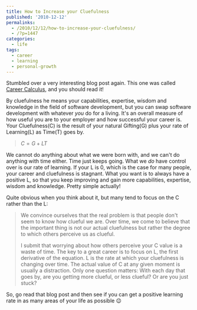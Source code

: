 ---
title: How to Increase your Cluefulness
published: '2010-12-12'
permalinks:
  - /2010/12/12/how-to-increase-your-cluefulness/
  - /?p=1447
categories:
  - life
tags:
  - career
  - learning
  - personal-growth
---

Stumbled over a very interesting blog post again. This one was called [Career Calculus](http://ericsink.com/Career_Calculus.html), and you should read it!

By cluefulness he means your capabilities, expertise, wisdom and knowledge in the field of software development, but you can swap software development with whatever <em>you</em> do for a living. It's an overall measure of how useful you are to your employer and how successful your career is. Your Cluefulness(C) is the result of your natural Gifting(G) plus your rate of Learning(L) as Time(T) goes by.

> $C=G+LT$

We cannot do anything about what we were born with, and we can't do anything with time either. Time just keeps going. What we <em>do</em> have control over is our rate of learning. If your L is 0, which is the case for many people, your career and cluefulness is stagnant. What you want is to always have a positive L, so that you keep improving and gain more capabilities, expertise, wisdom and knowledge. Pretty simple actually!

Quite obvious when you think about it, but many tend to focus on the C rather than the L:

> We convince ourselves that the real problem is that people don't seem to know how clueful we are. Over time, we come to believe that the important thing is not our actual cluefulness but rather the degree to which others perceive us as clueful.
>
> I submit that worrying about how others perceive your C value is a waste of time. The key to a great career is to focus on L, the first derivative of the equation. L is the rate at which your cluefulness is changing over time. The actual value of C at any given moment is usually a distraction. Only one question matters: With each day that goes by, are you getting more clueful, or less clueful? Or are you just stuck?

So, go read that blog post and then see if you can get a positive learning rate in as many areas of your life as possible 😉
